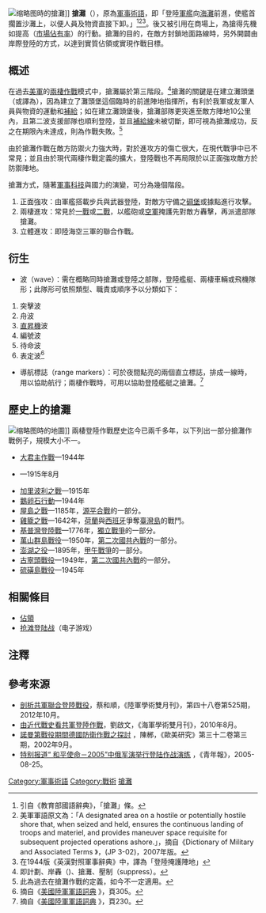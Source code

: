 {{軍事}}
[[File:Supplying_and_developing_the_beachhead.jpg|缩略图]]時的搶灘]]
'''搶灘'''（{{lang-en|Beachhead}}），原為[[軍事術語|軍事術語]]，即「登陸[[軍艦|軍艦]]向[[海灘|海灘]]前進，使艦首擱置沙灘上，以便人員及物資直接下卸。」<ref>引自《教育部國語辭典》，「搶灘」條。{{zh-tw}}</ref><ref>美軍軍語原文為：「A designated area on a hostile or potentially hostile shore that, when seized and held, ensures the continuous landing of troops and materiel, and provides maneuver space requisite for subsequent projected operations ashore.」，摘自《Dictionary of Military and Associated Terms 》，(JP 3-02)，2007年版。</ref><ref>在1944版《英漢對照軍事辭典》中，譯為「登陸掩護陣地」</ref>。後又被引用在商場上，為搶得先機如提高（[[市場佔有率|市場佔有率]]）的行動。搶灘的目的，在敵方封鎖地面路線時，另外開闢由岸際登陸的方式，以達到實質佔領或實現作戰目標。

== 概述 ==
在過去[[美軍|美軍]]的[[兩棲作戰|兩棲作戰]]模式中，搶灘屬於第三階段。<ref>即計劃、岸轟（{{link-en|海軍炮火支援|Naval gunfire support}})、搶灘、壓制（suppress）。</ref>搶灘的關鍵是在建立灘頭堡（或譯為{{link-en|橋頭堡|Bridgehead}}），因為建立了灘頭堡這個臨時的前進陣地指揮所，有利於我軍或友軍人員與物資的運動和[[補給|補給]]；如在建立灘頭堡後，搶灘部隊更突進至敵方陣地10公里內，且第二波支援部隊也順利登陸，並且[[補給線|補給線]]未被切斷，即可視為搶灘成功，反之在期限內未達成，則為作戰失敗。<ref>此為過去在搶灘作戰的定義，如今不一定適用。</ref>

由於搶灘作戰在敵方防禦火力強大時，對於進攻方的傷亡很大，在現代戰爭中已不常見；並且由於現代兩棲作戰定義的擴大，登陸戰也不再局限於以正面強攻敵方於防禦陣地。

搶灘方式，隨著[[軍事科技|軍事科技]]與國力的演變，可分為幾個階段。

#正面強攻：由軍艦搭載步兵與武器登陸，對敵方守備之[[碉堡|碉堡]]或據點進行攻擊。
#兩棲進攻：常見於[[一戰|一戰]]或[[二戰|二戰]]，以艦砲或[[空軍|空軍]]掩護先對敵方轟擊，再派遣部隊搶灘。
#立體進攻：即陸海空三軍的聯合作戰。

== 衍生 ==
*波（wave）：需在概略同時搶灘或登陸之部隊，登陸艦艇、兩棲車輛或飛機隊形；此隊形可依照類型、職責或順序予以分類如下：
#突擊波
#舟波 
#[[直昇機|直昇機]]波
#編號波
#待命波
#表定波<ref>摘自《[http://www.confucian.com.tw/download/%E7%BE%8E%E5%9C%8B%E9%99%B8%E8%BB%8D%E8%BB%8D%E8%AA%9E%E8%A9%9E%E5%85%B8.pdf 美國陸軍軍語詞典] {{Wayback|url=http://www.confucian.com.tw/download/%E7%BE%8E%E5%9C%8B%E9%99%B8%E8%BB%8D%E8%BB%8D%E8%AA%9E%E8%A9%9E%E5%85%B8.pdf |date=20200522232057 }}》，頁305。{{zh-tw}}</ref>

*導航標誌（range markers）：可於夜間點亮的兩個直立標誌，排成一線時，用以協助航行；兩棲作戰時，可用以協助登陸艦艇之搶灘。<ref>摘自《[http://www.confucian.com.tw/download/%E7%BE%8E%E5%9C%8B%E9%99%B8%E8%BB%8D%E8%BB%8D%E8%AA%9E%E8%A9%9E%E5%85%B8.pdf 美國陸軍軍語詞典] {{Wayback|url=http://www.confucian.com.tw/download/%E7%BE%8E%E5%9C%8B%E9%99%B8%E8%BB%8D%E8%BB%8D%E8%AA%9E%E8%A9%9E%E5%85%B8.pdf |date=20200522232057 }}》，頁230。{{zh-tw}}</ref>

== 歷史上的搶灘 ==
[[File:Expanding_the_beachhead.jpg|缩略图]]時的地圖]]
{{seealso|兩棲作戰}}
兩棲登陸作戰歷史迄今已兩千多年，以下列出一部分搶灘作戰例子，規模大小不一。
*[[大君主作戰|大君主作戰]]—1944年
*{{link-en|薩弗拉灣登陸|Landing at Suvla Bay}}—1915年8月
*[[加里波利之戰|加里波利之戰]]—1915年
*[[鵝卵石行動|鵝卵石行動]]—1944年
*[[屋島之戰|屋島之戰]]—1185年，[[源平合戰|源平合戰]]的一部分。
*[[雞籠之戰|雞籠之戰]]—1642年，[[荷蘭|荷蘭]]與[[西班牙|西班牙]]爭奪[[臺灣島|臺灣島]]的戰鬥。
*[[基普灣登陸戰|基普灣登陸戰]]—1776年，[[獨立戰爭|獨立戰爭]]的一部分。
*[[萬山群島戰役|萬山群島戰役]]—1950年，[[第二次國共內戰|第二次國共內戰]]的一部分。
*[[澎湖之役_(1895年)|澎湖之役]]—1895年，[[甲午戰爭|甲午戰爭]]的一部分。
*[[古寧頭戰役|古寧頭戰役]]—1949年，[[第二次國共內戰|第二次國共內戰]]的一部分。
*[[硫磺島戰役|硫磺島戰役]]—1945年

== 相關條目 ==
*[[佔領|佔領]]
*[[抢滩登陆战|抢滩登陆战]]（电子游戏）

== 注釋 ==
{{reflist}}

== 參考來源 ==
*[https://web.archive.org/web/20131030002058/http://www.mnd.gov.tw/Upload/201210/%E5%89%96%E6%9E%90%E5%85%B1%E8%BB%8D%E8%81%AF%E5%90%88%E7%99%BB%E9%99%B8%E6%88%B0%E5%BD%B9.pdf 剖析共軍聯合登陸戰役]，蔡和順，《陸軍學術雙月刊》，第四十八卷第525期，2012年10月。{{zh-tw}}
*[https://web.archive.org/web/20131030002126/http://www.mnd.gov.tw/Upload/201008/3-%E7%94%B1%E8%BF%91%E4%BB%A3%E6%88%B0%E5%8F%B2%E7%9C%8B%E5%85%B1%E8%BB%8D%E7%99%BB%E9%99%B8%E4%BD%9C%E6%88%B0%E7%99%BC%E5%B1%95.pdf 由近代戰史看共軍登陸作戰]，劉啟文，《海軍學術雙月刊》，2010年8月。{{zh-tw}}
*[http://www.ea.sinica.edu.tw/eu_file/12014827423.pdf 諾曼第戰役期間德國防衛作戰之探討] {{Wayback|url=http://www.ea.sinica.edu.tw/eu_file/12014827423.pdf |date=20190525175702 }}，陳郴，《歐美研究》第三十二卷第三期，2002年9月。{{zh-tw}}
*[http://www.why.com.cn/epublish/node4/node1163/pdf/qnba20B825C(ps).pdf 特别报道“ 和平使命－2005”中俄军演举行登陆作战演练] {{Wayback|url=http://www.why.com.cn/epublish/node4/node1163/pdf/qnba20B825C(ps).pdf |date=20131029185408 }}，《青年報》，2005-08-25。{{zh-cn}}

[[Category:軍事術語|Category:軍事術語]]
[[Category:戰術|Category:戰術]]
[[Category:登陸作戰|搶灘]]